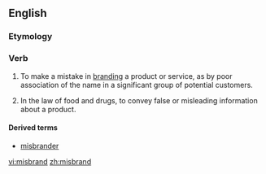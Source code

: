 ==English==

===Etymology===
{{prefix|mis|brand}}

===Verb===
{{en-verb}}

# {{business|marketing}} To make a mistake in [[branding]] a product or service, as by poor association of the name in a significant group of potential customers.
# {{legal}} In the law of food and drugs, to convey false or misleading information about a product.

====Derived terms====
* [[misbrander]]

[[vi:misbrand]]
[[zh:misbrand]]